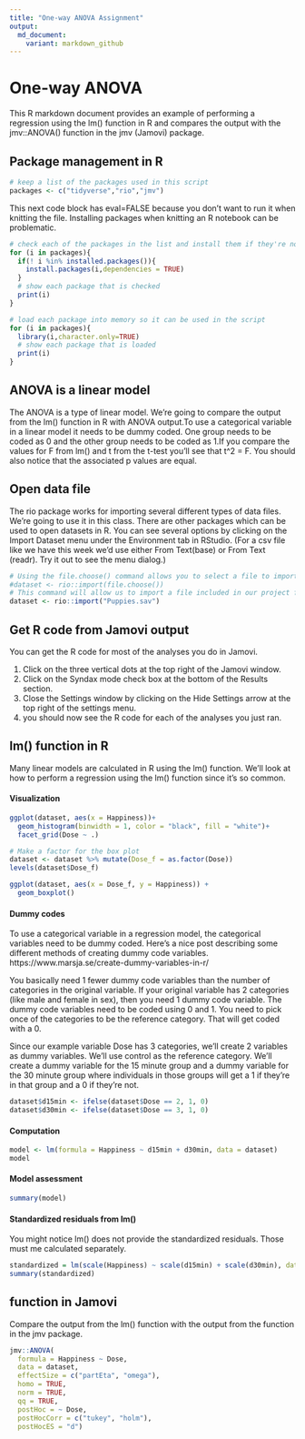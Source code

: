 ```yaml
---
title: "One-way ANOVA Assignment"
output:
  md_document:
    variant: markdown_github
---
```


#  One-way ANOVA

This R markdown document provides an example of performing a regression using the lm() function in R and compares the output with the jmv::ANOVA() function in the jmv (Jamovi) package.

## Package management in R

```r
# keep a list of the packages used in this script
packages <- c("tidyverse","rio","jmv")
```

This next code block has eval=FALSE because you don't want to run it when knitting the file. Installing packages when knitting an R notebook can be problematic.

```r
# check each of the packages in the list and install them if they're not installed already
for (i in packages){
  if(! i %in% installed.packages()){
    install.packages(i,dependencies = TRUE)
  }
  # show each package that is checked
  print(i)
}
```

```r
# load each package into memory so it can be used in the script
for (i in packages){
  library(i,character.only=TRUE)
  # show each package that is loaded
  print(i)
}
```

## ANOVA is a linear model

The ANOVA is a type of linear model. We're going to compare the output from the lm() function in R with ANOVA output.To use a categorical variable in a linear model it needs to be dummy coded. One group needs to be coded as 0 and the other group needs to be coded as 1.If you compare the values for F from lm() and t from the t-test you'll see that t^2 = F. You should also notice that the associated p values are equal.

## Open data file

The rio package works for importing several different types of data files. We're going to use it in this class. There are other packages which can be used to open datasets in R. You can see several options by clicking on the Import Dataset menu under the Environment tab in RStudio. (For a csv file like we have this week we'd use either From Text(base) or From Text (readr). Try it out to see the menu dialog.)

```r
# Using the file.choose() command allows you to select a file to import from another folder.
#dataset <- rio::import(file.choose())
# This command will allow us to import a file included in our project folder.
dataset <- rio::import("Puppies.sav")
```

## Get R code from Jamovi output

You can get the R code for most of the analyses you do in Jamovi.

1. Click on the three vertical dots at the top right of the Jamovi window.
2. Click on the Syndax mode check box at the bottom of the Results section.
3. Close the Settings window by clicking on the Hide Settings arrow at the top right of the settings menu.
4. you should now see the R code for each of the analyses you just ran.

## lm() function in R

Many linear models are calculated in R using the lm() function. We'll look at how to perform a regression using the lm() function since it's so common.

#### Visualization

```r
ggplot(dataset, aes(x = Happiness))+
  geom_histogram(binwidth = 1, color = "black", fill = "white")+
  facet_grid(Dose ~ .)
```

```r
# Make a factor for the box plot
dataset <- dataset %>% mutate(Dose_f = as.factor(Dose))
levels(dataset$Dose_f)
```


```r
ggplot(dataset, aes(x = Dose_f, y = Happiness)) +
  geom_boxplot()
```

#### Dummy codes

To use a categorical variable in a regression model, the categorical variables need to be dummy coded. Here's a nice post describing some different methods of creating dummy code variables. https://www.marsja.se/create-dummy-variables-in-r/ 

You basically need 1 fewer dummy code variables than the number of categories in the original variable. If your original variable has 2 categories (like male and female in sex), then you need 1 dummy code variable. The dummy code variables need to be coded using 0 and 1. You need to pick once of the categories to be the reference category. That will get coded with a 0.

Since our example variable Dose has 3 categories, we'll create 2 variables as dummy variables. We'll use control as the reference category. We'll create a dummy variable for the 15 minute group and a dummy variable for the 30 minute group where individuals in those groups will get a 1 if they're in that group and a 0 if they're not.

```r
dataset$d15min <- ifelse(dataset$Dose == 2, 1, 0)
dataset$d30min <- ifelse(dataset$Dose == 3, 1, 0)
```


#### Computation

```r
model <- lm(formula = Happiness ~ d15min + d30min, data = dataset)
model
```

#### Model assessment

```r
summary(model)
```

#### Standardized residuals from lm()

You might notice lm() does not provide the standardized residuals. Those must me calculated separately.

```r
standardized = lm(scale(Happiness) ~ scale(d15min) + scale(d30min), data=dataset)
summary(standardized)
```


## function in Jamovi

Compare the output from the lm() function with the output from the function in the jmv package.

```r
jmv::ANOVA(
  formula = Happiness ~ Dose,
  data = dataset,
  effectSize = c("partEta", "omega"),
  homo = TRUE,
  norm = TRUE,
  qq = TRUE,
  postHoc = ~ Dose,
  postHocCorr = c("tukey", "holm"),
  postHocES = "d")
```


